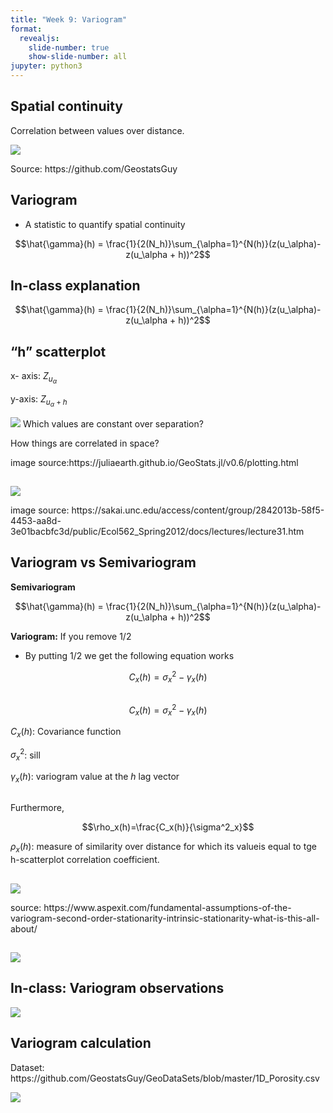 ```yaml
---
title: "Week 9: Variogram"
format:
  revealjs:
    slide-number: true
    show-slide-number: all
jupyter: python3 
---
```


## Spatial continuity

Correlation between values over distance.

![](img1.png)


Source: https://github.com/GeostatsGuy

## Variogram

- A statistic to quantify spatial continuity

$$\hat{\gamma}(h) = \frac{1}{2(N_h)}\sum_{\alpha=1}^{N(h)}(z(u_\alpha)-z(u_\alpha + h))^2$$


## In-class explanation

$$\hat{\gamma}(h) = \frac{1}{2(N_h)}\sum_{\alpha=1}^{N(h)}(z(u_\alpha)-z(u_\alpha + h))^2$$

## "h" scatterplot

x- axis: $Z_{u_\alpha}$

y-axis: $Z_{u_{\alpha}+h}$

![](img2.png)
Which values are constant over separation?

How things are correlated in space?

image source:https://juliaearth.github.io/GeoStats.jl/v0.6/plotting.html



##

![](img5.png)

image source: https://sakai.unc.edu/access/content/group/2842013b-58f5-4453-aa8d-3e01bacbfc3d/public/Ecol562_Spring2012/docs/lectures/lecture31.htm

## Variogram vs Semivariogram

**Semivariogram**

$$\hat{\gamma}(h) = \frac{1}{2(N_h)}\sum_{\alpha=1}^{N(h)}(z(u_\alpha)-z(u_\alpha + h))^2$$

**Variogram:** If you remove 1/2

- By putting 1/2 we get the following equation works

$$C_x(h) =\sigma^2_x-\gamma_x(h)$$

##

$$C_x(h) =\sigma^2_x-\gamma_x(h)$$

$C_x(h)$: Covariance function

$\sigma^2_x$: sill

$\gamma_x(h)$: variogram value at the $h$ lag vector

##

Furthermore,

$$\rho_x(h)=\frac{C_x(h)}{\sigma^2_x}$$

$\rho_x(h)$: measure of similarity over distance for which its  valueis equal to tge h-scatterplot correlation coefficient.

##

![](img7.png)

source: https://www.aspexit.com/fundamental-assumptions-of-the-variogram-second-order-stationarity-intrinsic-stationarity-what-is-this-all-about/

##

![](img4.png)

## In-class: Variogram observations

![](img6.png)

## Variogram calculation

Dataset: https://github.com/GeostatsGuy/GeoDataSets/blob/master/1D_Porosity.csv

![](https://encrypted-tbn0.gstatic.com/images?q=tbn:ANd9GcSxhqXP_TorjQDeXUGev0OjCZg68o8SqtzCZWQBZAazHT9ygL6GyFzprMpTD2wnW0IUXOg&usqp=CAU)
